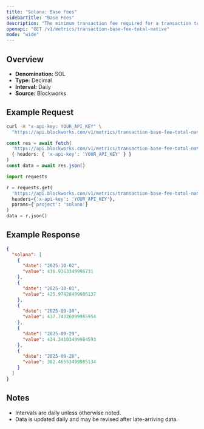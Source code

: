 ```yaml
---
title: "Solana: Base Fees"
sidebarTitle: "Base Fees"
description: "The minimum transaction fee required for a transaction to be included in a block"
openapi: "GET /v1/metrics/transaction-base-fee-total-native"
mode: "wide"
---
```


## Overview

- **Denomination:** SOL
- **Type:** Decimal
- **Interval:** Daily
- **Source:** Blockworks

## Example Request

<CodeGroup>

```bash cURL
curl -H "x-api-key: YOUR_API_KEY" \
  "https://api.blockworks.com/v1/metrics/transaction-base-fee-total-native?project=solana"
```

```typescript TypeScript
const res = await fetch(
  'https://api.blockworks.com/v1/metrics/transaction-base-fee-total-native?project=solana',
  { headers: { 'x-api-key': 'YOUR_API_KEY' } }
)
const data = await res.json()
```

```python Python
import requests

r = requests.get(
  'https://api.blockworks.com/v1/metrics/transaction-base-fee-total-native',
  headers={'x-api-key': 'YOUR_API_KEY'},
  params={'project': 'solana'}
)
data = r.json()
```

</CodeGroup>

## Example Response

```json
{
  "solana": [
    {
      "date": "2025-10-02",
      "value": 436.9363349998731
    },
    {
      "date": "2025-10-01",
      "value": 425.97428499986137
    },
    {
      "date": "2025-09-30",
      "value": 437.74326999985954
    },
    {
      "date": "2025-09-29",
      "value": 434.34103499984593
    },
    {
      "date": "2025-09-28",
      "value": 382.46553499985134
    }
  ]
}
```

## Notes
- Intervals are daily unless otherwise noted.
- Data is updated daily and may be revised after late-arriving data.